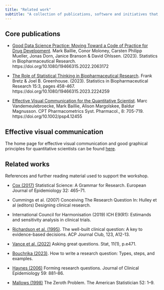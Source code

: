 ```yaml
---
title: "Related work"
subtitle: "A collection of publications, software and initiatives that, in our view, are related to data science thinking"
---
```


## Core publications 

* [Good Data Science Practice: Moving Toward a Code of Practice for Drug Development](https://doi.org/10.1080/19466315.2022.2063172). Mark Baillie, Conor Moloney, Carsten Philipp Mueller, Jonas Dorn, Janice Branson & David Ohlssen. (2023). Statistics in Biopharmaceutical Research. https://doi.org/10.1080/19466315.2022.2063172   

* [The Role of Statistical Thinking in Biopharmaceutical Research](https://doi.org/10.1080/19466315.2023.2224259). Frank Bretz & Joel B. Greenhouse. (2023). Statistics in Biopharmaceutical Research 15:3, pages 458-467. https://doi.org/10.1080/19466315.2023.2224259

* [Effective Visual Communication for the Quantitative Scientist](https://doi.org/10.1002/psp4.12455). Marc Vandemeulebroecke, Mark Baillie, Alison Margolskee, Baldur Magnusson. CPT Pharmacometrics Syst. Pharmacol., 8: 705-719. https://doi.org/10.1002/psp4.12455


## Effective visual communication 

The home page for effective visual communication and good graphical principles for quantitative scientists can be found [here](https://graphicsprinciples.github.io). 

## Related works 

References and further reading material used to support the workshop. 

* [Cox (2017)](https://doi.org/10.1007/s10654-017-0288-1) Statistical Science: A Grammar for Research. European Journal of Epidemiology 32: 465–71.

* Cummings et al. (2007) Conceiving The Research Question In: Hulley et al (editors) Designing clinical research.

* International Council for Harmonisation (2019) ICH E9(R1): Estimands and sensitivity analysis in clinical trials. 

* [Richardson et al. (1995)](https://doi.org/10.7326/ACPJC-1995-123-3-A12). The well-built clinical question: A key to evidence-based decisions. ACP Journal Club, 123, A12-13. 

* [Vance et al. (2022)](https://doi.org/10.1002/sta4.471) Asking great questions. Stat, 11(1), p.e471. 

* [Bouchrika (2023)](https://research.com/research/how-to-write-a-research-question). How to write a research question: Types, steps, and examples.  

* [Haynes (2006)](https://doi.org/10.1016/j.jclinepi.2006.06.006) Forming research questions. Journal of Clinical Epidemiology 59: 881–86.  

* [Mallows (1998)](https://doi.org/10.1080/00031305.1998.10480528) The Zeroth Problem. The American Statistician 52: 1–9.


